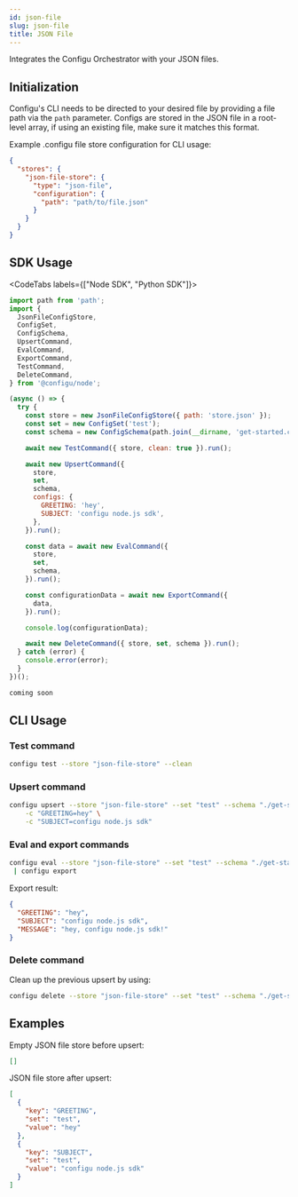 ```yaml
---
id: json-file
slug: json-file
title: JSON File
---
```


Integrates the Configu Orchestrator with your JSON files.

## Initialization

Configu's CLI needs to be directed to your desired file by providing a file path via the `path` parameter. Configs are stored in the JSON file in a root-level array, if using an existing file, make sure it matches this format.

Example .configu file store configuration for CLI usage:

```json
{
  "stores": {
    "json-file-store": {
      "type": "json-file",
      "configuration": {
        "path": "path/to/file.json"
      }
    }
  }
}
```

## SDK Usage

<CodeTabs labels={["Node SDK", "Python SDK"]}>

```js
import path from 'path';
import {
  JsonFileConfigStore,
  ConfigSet,
  ConfigSchema,
  UpsertCommand,
  EvalCommand,
  ExportCommand,
  TestCommand,
  DeleteCommand,
} from '@configu/node';

(async () => {
  try {
    const store = new JsonFileConfigStore({ path: 'store.json' });
    const set = new ConfigSet('test');
    const schema = new ConfigSchema(path.join(__dirname, 'get-started.cfgu.json'));

    await new TestCommand({ store, clean: true }).run();

    await new UpsertCommand({
      store,
      set,
      schema,
      configs: {
        GREETING: 'hey',
        SUBJECT: 'configu node.js sdk',
      },
    }).run();

    const data = await new EvalCommand({
      store,
      set,
      schema,
    }).run();

    const configurationData = await new ExportCommand({
      data,
    }).run();

    console.log(configurationData);

    await new DeleteCommand({ store, set, schema }).run();
  } catch (error) {
    console.error(error);
  }
})();
```

```python
coming soon
```

</CodeTabs>

## CLI Usage

### Test command

```bash
configu test --store "json-file-store" --clean
```

### Upsert command

```bash
configu upsert --store "json-file-store" --set "test" --schema "./get-started.cfgu.json" \
    -c "GREETING=hey" \
    -c "SUBJECT=configu node.js sdk"
```

### Eval and export commands

```bash
configu eval --store "json-file-store" --set "test" --schema "./get-started.cfgu.json" \
 | configu export
```

Export result:

```json
{
  "GREETING": "hey",
  "SUBJECT": "configu node.js sdk",
  "MESSAGE": "hey, configu node.js sdk!"
}
```

### Delete command

Clean up the previous upsert by using:

```bash
configu delete --store "json-file-store" --set "test" --schema "./get-started.cfgu.json"
```

## Examples

Empty JSON file store before upsert:

```json
[]
```

JSON file store after upsert:

```json
[
  {
    "key": "GREETING",
    "set": "test",
    "value": "hey"
  },
  {
    "key": "SUBJECT",
    "set": "test",
    "value": "configu node.js sdk"
  }
]
```
